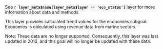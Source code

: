 See **`r layer_meta$name[layer_meta$layer == 'eco_status']`** layer for more information about data and methods.  

This layer provides calculated trend values for the economies subgoal.  Economies is calculated using revenue data from marine sectors. 

Note: These data are no longer supported.  Consequently, this layer was last updated in 2013, and this goal will no longer be updated with these data.
